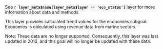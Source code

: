 See **`r layer_meta$name[layer_meta$layer == 'eco_status']`** layer for more information about data and methods.  

This layer provides calculated trend values for the economies subgoal.  Economies is calculated using revenue data from marine sectors. 

Note: These data are no longer supported.  Consequently, this layer was last updated in 2013, and this goal will no longer be updated with these data.
